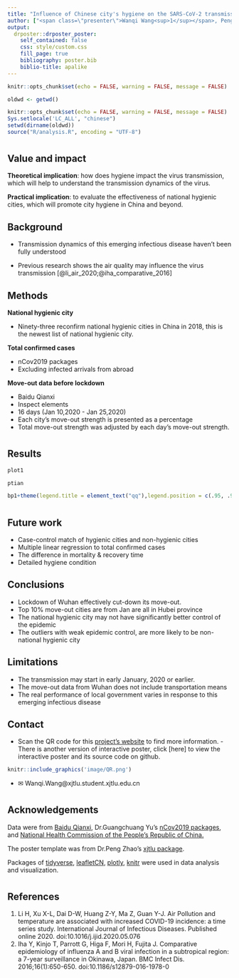 ```yaml
---
title: "Influence of Chinese city's hygiene on the SARS-CoV-2 transmission"
author: ["<span class=\"presenter\">Wanqi Wang<sup>1</sup></span>, Peng Zhao<sup>1, 2</sup><ol class=\"affiliations\"><li>Department of public health, Xi'an Jiaotong-Liverpool University, Suzhou, China</li><li>Department of Environmental science,Xi'an Jiaotong-Liverpool University, Suzhou</li></ol>"]
output:
  drposter::drposter_poster:
    self_contained: false
    css: style/custom.css
    fill_page: true
    bibliography: poster.bib
    biblio-title: apalike
---
```


```r
knitr::opts_chunk$set(echo = FALSE, warning = FALSE, message = FALSE) 
```


```r
oldwd <- getwd()
```

```r
knitr::opts_chunk$set(echo = FALSE, warning = FALSE, message = FALSE) 
Sys.setlocale('LC_ALL', "chinese")
setwd(dirname(oldwd))
source("R/analysis.R", encoding = "UTF-8")
```

# {.col-3}

 
## Value and impact

**Theoretical implication**: how does hygiene impact the virus transmission, which will help to understand the transmission dynamics of the virus. 

**Practical implication**: to evaluate the effectiveness of national hygienic cities, which will promote city hygiene in China and beyond.



## Background

 - Transmission dynamics of this emerging infectious disease haven't been fully understood 
 
 - Previous research shows the air quality may influence the virus transmission   [@li_air_2020;@iha_comparative_2016]
 
## Methods

**National hygienic city**

  - Ninety-three reconfirm national hygienic cities in China in 2018, this is the newest  list of national hygienic city. 

**Total confirmed cases**

  - nCov2019 packages
  - Excluding infected arrivals from abroad

**Move-out data before lockdown**

  - Baidu Qianxi
  - Inspect elements
  - 16 days (Jan 10,2020 - Jan 25,2020)
  - Each city's move-out strength is presented as a percentage
  - Total move-out strength was adjusted by each day's move-out strength.


# {.col-3}


## Results 

```r
plot1
```


```r
ptian
```


```r
bp1+theme(legend.title = element_text("qq"),legend.position = c(.95, .95),legend.justification = c("right", "top"),legend.margin = margin(6, 6, 6, 6),panel.border = element_rect(colour = "black", fill=NA),aspect.ratio = 1, axis.text = element_text(colour = 1, size = 12),legend.background = element_blank(),legend.box.background = element_rect(colour = "black"))
```

# {.col-3}



## Future work

 - Case-control match of hygienic cities and non-hygienic cities
 - Multiple linear regression to total confirmed cases
 - The difference in mortality & recovery time
 - Detailed hygiene condition

## Conclusions
 - Lockdown of Wuhan effectively cut-down its move-out.
 - Top 10% move-out cities are from Jan are all in Hubei province
 - The national hygienic city may not have significantly better control of the epidemic
 - The outliers with weak epidemic control, are more likely to be non- national hygienic city

## Limitations

 - The transmission may start in early January, 2020 or earlier. 
 - The move-out data from Wuhan does not include transportation means
 - The real performance of local government varies in response to this emerging infectious disease 

## Contact 

- Scan the QR code for this [project's website](https://green-ear-rabbit.github.io/website/) to find more information. - There is another version of interactive poster, click [here] to view the interactive poster and its source code on github.

```r
knitr::include_graphics('image/QR.png')
```


- &#9993; Wanqi.Wang@xjtlu.student.xjtlu.edu.cn


# {.col-2}

## Acknowledgements

Data were from [Baidu Qianxi](qianxi.baidu.com), Dr.Guangchuang Yu's [nCov2019 packages](https://github.com/GuangchuangYu/nCov2019), and [National Health Commission of the People's Republic of China.](http://www.nhc.gov.cn/jkj/s5898/201509/a758669061fd469aa3a754c8781acae4.shtml)  

The poster template was from Dr.Peng Zhao's [xjtlu package](https://github.com/pzhaonet/xjtlu).

Packages of [tidyverse](https://github.com/tidyverse), [leafletCN](https://github.com/Lchiffon/leafletCN), [plotly](https://github.com/ropensci/plotly), [knitr](https://github.com/yihui/knitr) were used in data analysis and visualization. 

# {.col-2}

## References
1. Li H, Xu X-L, Dai D-W, Huang Z-Y, Ma Z, Guan Y-J. Air Pollution and temperature are associated with increased COVID-19 incidence: a time series study. International Journal of Infectious Diseases. Published online 2020. doi:10.1016/j.ijid.2020.05.076
2. Iha Y, Kinjo T, Parrott G, Higa F, Mori H, Fujita J. Comparative epidemiology of influenza A and B viral infection in a subtropical region: a 7-year surveillance in Okinawa, Japan. BMC Infect Dis. 2016;16(1):650-650. doi:10.1186/s12879-016-1978-0





